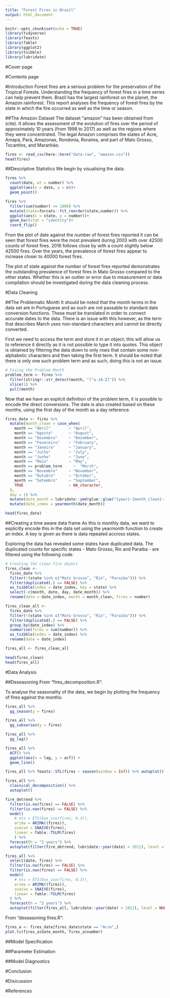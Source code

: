 ```yaml
---
title: "Forest Fires in Brazil"
output: html_document
---
```


```r
knitr::opts_chunk$set(echo = TRUE)
library(tidyverse)
library(feasts)
library(fable)
library(ggplot2)
library(tsibble)
library(lubridate)
```

#Cover page


#Contents page


#Introduction
Forest fires are a serious problem for the preservation of the Tropical Forests. Understanding the frequency of forest fires in a time series can help prevent them. Brazil has the largest rainforest on the planet, the Amazon rainforest. This report analyses the frequency of forest fires by the state in which the fire occurred as well as the time or season.


##The Amazon Dataset
The dataset "amazon" has been obtained from (cite). It allows the assessment of the evolution of fires over the period of approximately 10 years (from 1998 to 2017) as well as the regions where they were concentrated. The legal Amazon comprises the states of Acre, Amapá, Pará, Amazonas, Rondonia, Roraima, and part of Mato Grosso, Tocantins, and Maranhão.
```r
fires <- read_csv(here::here("data-raw", "amazon.csv"))
head(fires)
```



##Descriptive Statistics
We begin by visualising the data.
```r
fires %>%
  count(date, wt = number) %>%
  ggplot(aes(x = date, y = n))+
  geom_point()

fires %>%
  filter(sum(number) >= 1000) %>%
  mutate(state=forcats::fct_reorder(state,number)) %>%
  ggplot(aes(x = state, y = number))+
  geom_bar(stat = "identity")+
  coord_flip()
```


From the plot of date against the number of forest fires reported it can be seen that forest fires were the most prevalent during 2003 with over 42500 counts of forest fires. 2016 follows close by with a count slightly below 42500 fires. Over the years, the prevalence of forest fires appear to increase closer to 40000 forest fires.


The plot of state against the number of forest fires reported demonstrates the outstanding prevalence of forest fires in Mato Grosso compared to the other states. Whether this is an outlier or error due to measurement or data compilation should be investigated during the data cleaning process.


#Data Cleaning

##The Problematic Month
It should be noted that the month terms in the data set are in Portuguese and as such are not passable to standard date conversion functions. These must be translated in order to connect accurate dates to the data. There is an issue with this however, as the term that describes March uses non-standard characters and cannot be directly converted.


First we need to access the term and store it in an object; this will allow us to reference it directly as it is not possible to type it into quotes. This object is obtained by filtering the data down to only rows that contain some non-alphabetic characters and then taking the first term. It should be noted that there is only one such problem term and as such, doing this is not an issue.
```r
# Fixing the Problem Month
problem_term <- fires %>%
  filter(stringr::str_detect(month, "[^a-zA-Z]")) %>%
  slice(1) %>%
  pull(month)
```
Now that we have an explicit definition of the problem term, it is possible to encode the direct conversions. The date is also created based on these months, using the first day of the month as a day reference.
```r
fires_date <- fires %>%
  mutate(month_clean = case_when(
    month == "Abril"        ~ "April",
    month == "Agosto"       ~ "August",
    month == "Dezembro"     ~ "December",
    month == "Fevereiro"    ~ "February",
    month == "Janeiro"      ~ "January",
    month == "Julho"        ~ "July",
    month == "Junho"        ~ "June",
    month == "Maio"         ~ "May",
    month == problem_term     ~  "March",
    month == "Novembro"     ~ "November",
    month == "Outubro"      ~ "October",
    month == "Setembro"     ~ "September",
    TRUE                    ~ NA_character_
  ),
  day = 1) %>%
  mutate(date_month = lubridate::ymd(glue::glue("{year}-{month_clean}-{day}"))) %>%
  mutate(date_index = yearmonth(date_month))

head(fires_date)
```

##Creating a time aware data frame
As this is monthly data, we want to explicitly encode this in the data set using the yearmonth function to create an index. A key is given as there is data repeated accross states.


Exploring the data has revealed some states have duplicated data. The duplicated counts for specific states - Mato Grosso, Rio and Paraiba - are filtered using the following code.
```r
# Creating the clean fire object
fires_clean <-
  fires_date %>%
  filter(!(state %in% c("Mato Grosso", "Rio", "Paraiba"))) %>%
  filter(duplicated(.) == FALSE) %>%
  as_tsibble(index = date_index, key = state) %>%
  select(-c(month, date, day, date_month)) %>%
  rename(date = date_index, month = month_clean, fires = number)

fires_clean_all <-
  fires_date %>%
  filter(!(state %in% c("Mato Grosso", "Rio", "Paraiba"))) %>%
  filter(duplicated(.) == FALSE) %>%
  group_by(date_index) %>%
  summarise(fires = sum(number)) %>%
  as_tsibble(index = date_index) %>%
  rename(date = date_index)

fires_all <- fires_clean_all

head(fires_clean)
head(fires_all)
```


#Data Analysis


##Deseasoning
From "fires_decomposition.R":


To analyse the seasonality of the data, we begin by plotting the frequency of fires against the months:
```r
fires_all %>%
  gg_season(y = fires)
```


```r
fires_all %>%
  gg_subseries(y = fires)
```



```r
fires_all %>%
  gg_lag()
```



```r
fires_all %>%
  ACF() %>%
  ggplot(aes(x = lag, y = acf)) +
  geom_line()
```


```r
fires_all %>% feasts::STL(fires ~ season(window = Inf)) %>% autoplot()
```


```r
fires_all %>%
  classical_decomposition() %>%
  autoplot()
```



```r
fire_detrend %>%
  filter(is.na(fires) == FALSE) %>%
  filter(is.nan(fires) == FALSE) %>%
  model(
    # ets = ETS(box_cox(fires, 0.3)),
    arima = ARIMA((fires)),
    snaive = SNAIVE(fires),
    linear = fable::TSLM(fires)
    ) %>%
  forecast(h = "2 years") %>%
  autoplot(filter(fire_detrend, lubridate::year(date) > 2012), level = NULL)
```


```r
fires_all %>%
  select(date, fires) %>%
  filter(is.na(fires) == FALSE) %>%
  filter(is.nan(fires) == FALSE) %>%
  model(
    # ets = ETS(box_cox(fires, 0.3)),
    arima = ARIMA((fires)),
    snaive = SNAIVE(fires),
    linear = fable::TSLM(fires)
  ) %>%
  forecast(h = "2 years") %>%
  autoplot(filter(fires_all, lubridate::year(date) > 2012), level = NULL)
```





From "deseasoning fires.R":
```r
fires_a <- fires_date[fires_date$state == "Acre",]
plot.ts(fires_a$date_month, fires_a$number)
```





##Model Specification

##Parameter Estimation

##Model Diagnostics


#Conclusion

#Disicussion

#References
